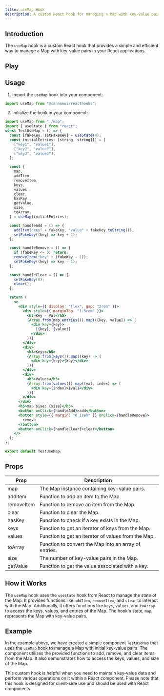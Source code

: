 ```yaml
---
title: useMap Hook
description: A custom React hook for managing a Map with key-value pairs.
---
```



## Introduction

The `useMap` hook is a custom React hook that provides a simple and efficient way to manage a Map with key-value pairs in your React applications.

## Play

<UseMap client:visible />

## Usage

1. Import the `useMap` hook into your component:

```jsx
import useMap from "@cannonui/reacthooks";
```

2. Initialize the hook in your component:

```jsx
import useMap from "./map";
import { useState } from "react";
const TestUseMap = () => {
  const [fakeKey, setFakeKey] = useState(4);
  const initialEntries: [string, string][] = [
    ["key1", "value1"],
    ["key2", "value2"],
    ["key3", "value3"],
  ];

  const {
    map,
    addItem,
    removeItem,
    keys,
    values,
    clear,
    hasKey,
    getValue,
    size,
    toArray,
  } = useMap(initialEntries);

  const handleAdd = () => {
    addItem("key" + fakeKey, "value" + fakeKey.toString());
    setFakeKey((key) => key + 1);
  };

  const handleRemove = () => {
    if (fakeKey <= 0) return;
    removeItem("key" + (fakeKey - 1));
    setFakeKey((key) => key - 1);
  };

  const handleClear = () => {
    setFakeKey(0);
    clear();
  };

  return (
    <>
      <div style={{ display: "flex", gap: "2rem" }}>
        <div style={{ marginTop: "1.5rem" }}>
          <h5>Key - Val</h5>
          {Array.from(map.entries()).map(([key, value]) => (
            <div key={key}>
              [{key}, {value}]
            </div>
          ))}
        </div>
        <div>
          <h5>Keys</h5>
          {Array.from(keys()).map((key) => (
            <div key={key}>{key}</div>
          ))}
        </div>
        <div>
          <h5>Values</h5>
          {Array.from(values()).map((val, index) => (
            <div key={index}>{val}</div>
          ))}
        </div>
      </div>
      <h5>map sise: {size}</h5>
      <button onClick={handleAdd}>add</button>
      <button style={{ margin: "0 1rem" }} onClick={handleRemove}>
        remove
      </button>
      <button onClick={handleClear}>clear</button>
    </>
  );
};

export default TestUseMap;
```

## Props

| Prop       | Description                                           |
| ---------- | ----------------------------------------------------- |
| map        | The Map instance containing key-value pairs.          |
| addItem    | Function to add an item to the Map.                   |
| removeItem | Function to remove an item from the Map.              |
| clear      | Function to clear the Map.                            |
| hasKey     | Function to check if a key exists in the Map.         |
| keys       | Function to get an iterator of keys from the Map.     |
| values     | Function to get an iterator of values from the Map.   |
| toArray    | Function to convert the Map into an array of entries. |
| size       | The number of key-value pairs in the Map.             |
| getValue   | Function to get the value associated with a key.      |

## How it Works

The `useMap` hook uses the `useState` hook from React to manage the state of the Map. It provides functions like `addItem`, `removeItem`, and `clear` to interact with the Map. Additionally, it offers functions like `keys`, `values`, and `toArray` to access the keys, values, and entries of the Map. The hook's state, `map`, represents the Map with key-value pairs.

## Example

In the example above, we have created a simple component `TestUseMap` that uses the `useMap` hook to manage a Map with initial key-value pairs. The component utilizes the provided functions to add, remove, and clear items from the Map. It also demonstrates how to access the keys, values, and size of the Map.

This custom hook is helpful when you need to maintain key-value data and perform various operations on it within a React component.
Please note that this hook is designed for client-side use and should be used with React components.
